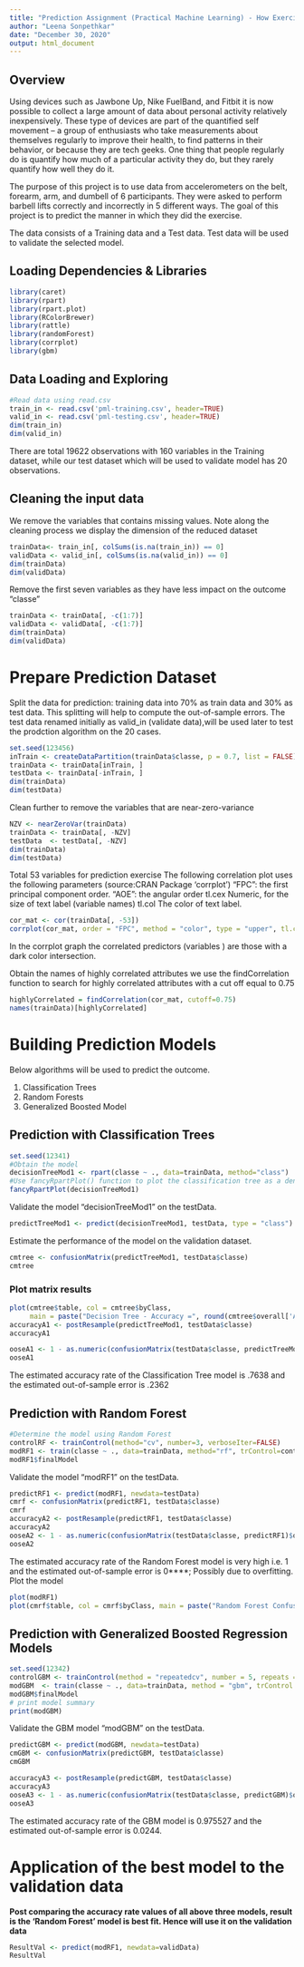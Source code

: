 ```yaml
---
title: "Prediction Assignment (Practical Machine Learning) - How Exercise Performed"
author: "Leena Sonpethkar"
date: "December 30, 2020"
output: html_document
---
```


## Overview
Using devices such as Jawbone Up, Nike FuelBand, and Fitbit it is now possible to collect a large amount of data about personal activity relatively inexpensively. These type of devices are part of the quantified self movement – a group of enthusiasts who take measurements about themselves regularly to improve their health, to find patterns in their behavior, or because they are tech geeks. One thing that people regularly do is quantify how much of a particular activity they do, but they rarely quantify how well they do it. 

The purpose of this project is to use data from accelerometers on the belt, forearm, arm, and dumbell of 6 participants. They were asked to perform barbell lifts correctly and 
incorrectly in 5 different ways.
The goal of this project is to predict the manner in which they did the exercise. 

The data consists of a Training data and a Test data. 
Test data will be used to validate the selected model.

## Loading Dependencies & Libraries

```r
library(caret)
library(rpart)
library(rpart.plot)
library(RColorBrewer)
library(rattle)
library(randomForest)
library(corrplot)
library(gbm)
```

## Data Loading and Exploring

```r
#Read data using read.csv
train_in <- read.csv('pml-training.csv', header=TRUE)
valid_in <- read.csv('pml-testing.csv', header=TRUE)
dim(train_in)
dim(valid_in)
```
There are total 19622 observations with 160 variables in the Training dataset, while our test dataset which will be used to validate model has 20 observations.

## Cleaning the input data
We remove the variables that contains missing values. Note along the cleaning process we display the dimension of the reduced dataset
```r
trainData<- train_in[, colSums(is.na(train_in)) == 0]
validData <- valid_in[, colSums(is.na(valid_in)) == 0]
dim(trainData)
dim(validData)
```
Remove the first seven variables as they have less impact on the outcome "classe"
```r
trainData <- trainData[, -c(1:7)]
validData <- validData[, -c(1:7)]
dim(trainData)
dim(validData)
```
# Prepare Prediction Dataset
Split the data for prediction: training data into 70% as train data and 30% as test data. This splitting will help to compute the out-of-sample errors.
The test data renamed initially as valid_in (validate data),will be used later to test the prodction algorithm on the 20 cases.
```r
set.seed(123456) 
inTrain <- createDataPartition(trainData$classe, p = 0.7, list = FALSE)
trainData <- trainData[inTrain, ]
testData <- trainData[-inTrain, ]
dim(trainData)
dim(testData)
```
Clean further to remove the variables that are near-zero-variance
```r
NZV <- nearZeroVar(trainData)
trainData <- trainData[, -NZV]
testData  <- testData[, -NZV]
dim(trainData)
dim(testData)
```
Total 53 variables for prediction exercise
The following correlation plot uses the following parameters (source:CRAN Package ‘corrplot’) “FPC”: the first principal component order. “AOE”: the angular order tl.cex Numeric, for the size of text label (variable names) tl.col The color of text label.
```r
cor_mat <- cor(trainData[, -53])
corrplot(cor_mat, order = "FPC", method = "color", type = "upper", tl.cex = 0.8, tl.col = rgb(0, 0, 0))

```

In the corrplot graph the correlated predictors (variables ) are those with a dark color intersection.

Obtain the names of highly correlated attributes
we use the findCorrelation function to search for highly correlated attributes with a cut off equal to 0.75

```r
highlyCorrelated = findCorrelation(cor_mat, cutoff=0.75)
names(trainData)[highlyCorrelated]
```
# Building Prediction Models

Below algorithms will be used to predict the outcome.

  1. Classification Trees
  2. Random Forests
  3. Generalized Boosted Model

## Prediction with Classification Trees

```r
set.seed(12341)
#Obtain the model
decisionTreeMod1 <- rpart(classe ~ ., data=trainData, method="class")
#Use fancyRpartPlot() function to plot the classification tree as a dendogram.
fancyRpartPlot(decisionTreeMod1)
```

Validate the model “decisionTreeMod1” on the testData.
```r
predictTreeMod1 <- predict(decisionTreeMod1, testData, type = "class")
```
Estimate the performance of the model on the validation dataset.
```r
cmtree <- confusionMatrix(predictTreeMod1, testData$classe)
cmtree
```
### Plot matrix results
```r
plot(cmtree$table, col = cmtree$byClass, 
     main = paste("Decision Tree - Accuracy =", round(cmtree$overall['Accuracy'], 4)))
accuracyA1 <- postResample(predictTreeMod1, testData$classe)
accuracyA1

ooseA1 <- 1 - as.numeric(confusionMatrix(testData$classe, predictTreeMod1)$overall[1])
ooseA1
```
The estimated accuracy rate of the Classification Tree model is .7638 and the estimated out-of-sample error is .2362

## Prediction with Random Forest
```r
#Determine the model using Random Forest
controlRF <- trainControl(method="cv", number=3, verboseIter=FALSE)
modRF1 <- train(classe ~ ., data=trainData, method="rf", trControl=controlRF)
modRF1$finalModel
```
Validate the model “modRF1” on the testData.
```r
predictRF1 <- predict(modRF1, newdata=testData)
cmrf <- confusionMatrix(predictRF1, testData$classe)
cmrf
accuracyA2 <- postResample(predictRF1, testData$classe)
accuracyA2
ooseA2 <- 1 - as.numeric(confusionMatrix(testData$classe, predictRF1)$overall[1])
ooseA2
```
The estimated accuracy rate of the Random Forest model is very high i.e. 1 and the estimated out-of-sample error is 0****; Possibly due to overfitting.
Plot the model
```r
plot(modRF1)
plot(cmrf$table, col = cmrf$byClass, main = paste("Random Forest Confusion Matrix: Accuracy =", round(cmrf$overall['Accuracy'], 4)))
```

## Prediction with Generalized Boosted Regression Models
```r
set.seed(12342)
controlGBM <- trainControl(method = "repeatedcv", number = 5, repeats = 1)
modGBM  <- train(classe ~ ., data=trainData, method = "gbm", trControl = controlGBM, verbose = FALSE)
modGBM$finalModel
# print model summary
print(modGBM)
```
Validate the GBM model “modGBM” on the testData.
```r
predictGBM <- predict(modGBM, newdata=testData)
cmGBM <- confusionMatrix(predictGBM, testData$classe)
cmGBM

accuracyA3 <- postResample(predictGBM, testData$classe)
accuracyA3
ooseA3 <- 1 - as.numeric(confusionMatrix(testData$classe, predictGBM)$overall[1])
ooseA3
```
The estimated accuracy rate of the GBM model is 0.975527 and the estimated out-of-sample error is 0.0244.

# Application of the best model to the validation data
**Post comparing the accuracy rate values of all above three models, result is the ‘Random Forest’ model is best fit. Hence will use it on the validation data**
```r
ResultVal <- predict(modRF1, newdata=validData)
ResultVal
```

